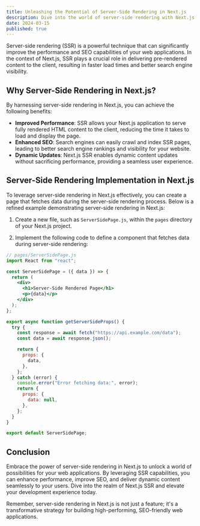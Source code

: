 ```yaml
---
title: Unleashing the Potential of Server-Side Rendering in Next.js
description: Dive into the world of server-side rendering with Next.js for enhanced performance and SEO benefits
date: 2024-03-15
published: true
---
```


Server-side rendering (SSR) is a powerful technique that can significantly improve the performance and SEO capabilities of your web applications. In the context of Next.js, SSR plays a crucial role in delivering pre-rendered content to the client, resulting in faster load times and better search engine visibility.

## Why Server-Side Rendering in Next.js?

By harnessing server-side rendering in Next.js, you can achieve the following benefits:

- **Improved Performance**: SSR allows your Next.js application to serve fully rendered HTML content to the client, reducing the time it takes to load and display the page.
- **Enhanced SEO**: Search engines can easily crawl and index SSR pages, leading to better search engine rankings and visibility for your website.
- **Dynamic Updates**: Next.js SSR enables dynamic content updates without sacrificing performance, providing a seamless user experience.

## Server-Side Rendering Implementation in Next.js

To leverage server-side rendering in Next.js effectively, you can create a page that fetches data during the server-side rendering process. Below is a refined example demonstrating server-side rendering in Next.js:

1. Create a new file, such as `ServerSidePage.js`, within the `pages` directory of your Next.js project.

2. Implement the following code to define a component that fetches data during server-side rendering:

```jsx {4} showLineNumbers
// pages/ServerSidePage.js
import React from "react";

const ServerSidePage = ({ data }) => {
  return (
    <div>
      <h1>Server-Side Rendered Page</h1>
      <p>{data}</p>
    </div>
  );
};

export async function getServerSideProps() {
  try {
    const response = await fetch("https://api.example.com/data");
    const data = await response.json();

    return {
      props: {
        data,
      },
    };
  } catch (error) {
    console.error("Error fetching data:", error);
    return {
      props: {
        data: null,
      },
    };
  }
}

export default ServerSidePage;
```

## Conclusion

Embrace the power of server-side rendering in Next.js to unlock a world of possibilities for your web applications. By leveraging SSR capabilities, you can enhance performance, improve SEO, and deliver dynamic content seamlessly to your users. Dive into the realm of Next.js SSR and elevate your development experience today.

<Callout type="default">
  Remember, server-side rendering in Next.js is not just a feature; it's a
  transformative strategy for building high-performing, SEO-friendly web
  applications.
</Callout>
